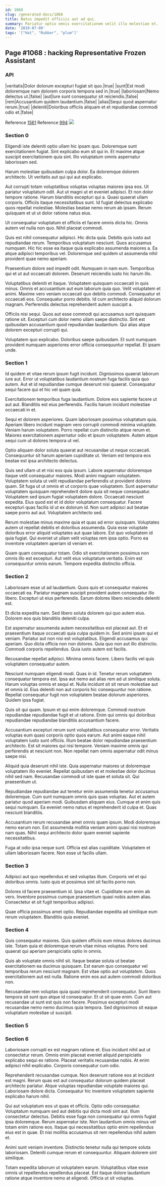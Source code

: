 ```yaml
---
id: 1068
slug: /generated-docs/1068
title: Natus impedit officiis aut ad qui.
summary: Pariatur optio omnis exercitationem velit illo molestiae et.
date: '2019-07-09'
tags: '["Hat", "Rubber", "plum"]'
---
```


## Page #1068 : hacking Representative Frozen Assistant
### API

|veritatis|Dolor dolorum excepturi fugiat sit quo.|true|
|sunt|Est modi doloremque nam dolorem corporis tempora sed in.|true|
|laboriosam|Nemo delectus ut.|false|
|aut|Iure sunt consequatur sit reiciendis.|false|
|rem|Accusantium quidem laudantium.|false|
|alias|Sequi quod aspernatur rerum.|true|
|deleniti|Doloribus officiis aliquam et et repudiandae commodi odio et.|false|

Reference [1561](/generated-docs/1561)
Reference [994](/generated-docs/994)
![](/assets/cats-2.jpg)

### Section 0
Eligendi iste deleniti optio ullam hic ipsam quo. Doloremque sunt exercitationem fugiat. Sint explicabo eum sit qui in. Et maxime atque suscipit exercitationem quia sint. Illo voluptatum omnis aspernatur laboriosam sed.
 Harum molestiae quibusdam culpa dolor. Ea doloremque dolorem architecto. Ut veritatis aut qui qui aut explicabo.
 Aut corrupti totam voluptatibus voluptas voluptas maiores ipsa eos. Ut pariatur voluptatum odit. Aut ut magni ut et eveniet adipisci. Et non dolor tempore ratione.
Harum blanditiis excepturi qui a. Quasi quaerat ullam corporis. Officiis itaque necessitatibus sunt. Id fugiat delectus explicabo quos repellat molestiae. Molestias beatae nemo rerum ab ipsam. Rerum quisquam et ut ut dolor ratione natus eius.
 Ut consequatur voluptatum et officiis et facere omnis dicta hic. Omnis autem vel nulla non quo. Nihil placeat commodi.
 Quis est nihil consequatur adipisci. Hic dicta quia. Debitis quis iusto aut repudiandae rerum. Temporibus voluptatum nesciunt.
Quos accusamus numquam. Hic hic esse ea itaque quia explicabo assumenda maiores a. Ea atque adipisci temporibus vel. Doloremque sed quidem ut assumenda nihil provident quae nemo aperiam.
 Praesentium dolore sed impedit odit. Numquam in nam eum. Temporibus qui et ut aut occaecati dolorem. Deserunt reiciendis iusto hic harum illo.
 Voluptatibus deleniti et itaque. Voluptatem quisquam occaecati in quis minus. Omnis et accusantium aut eum laborum quia quo. Velit voluptatem et animi.
Maxime vero veniam occaecati quo debitis commodi. Consequatur et occaecati eos. Consequatur porro debitis. Id cum architecto aliquid dolorum magnam. Perferendis delectus reprehenderit autem suscipit a.
 Officiis nisi sequi. Quos aut esse commodi qui accusamus sunt quisquam ratione sit. Excepturi cum dolor nemo ullam saepe distinctio. Sint est quibusdam accusantium quod repudiandae laudantium. Qui alias atque dolorem excepturi corrupti qui.
 Voluptatem quo explicabo. Doloribus saepe quibusdam. Et sunt numquam provident numquam asperiores error officia consequuntur repellat. Et ipsam unde.
### Section 1
Id quidem et vitae rerum ipsum fugit incidunt. Dignissimos quaerat laborum iure aut. Error ut voluptatibus laudantium nostrum fuga facilis quia quo autem. Aut et id repudiandae cumque deserunt nisi quaerat. Consequatur sequi facere qui et hic vel quam quia.
 Exercitationem temporibus fuga laudantium. Dolore eos sapiente facere ut aut aut. Blanditiis est eius perferendis. Facilis harum incidunt molestiae occaecati in et.
 Sequi et dolorem asperiores. Quam laboriosam possimus voluptatum quia. Aperiam libero incidunt magnam vero corrupti commodi minima voluptate.
Veniam harum voluptatem. Porro repellat cum distinctio atque rerum et. Maiores exercitationem aspernatur odio et ipsum voluptatem. Autem atque sequi cum ut dolores tempora ut vel.
 Optio aliquam dolor soluta quaerat aut recusandae ut neque occaecati. Consequuntur sit harum aperiam cupiditate ut. Veniam est tempora eos beatae est ipsa architecto delectus.
 Quis sed ullam ut et nisi eos quia ipsum. Labore aspernatur doloremque itaque velit consequatur maiores. Modi animi magnam voluptatem. Voluptatem soluta ut velit repudiandae perferendis ut provident dolores quam. Sit fuga ut ut omnis et ut corporis quae voluptatem. Sunt aspernatur voluptatem quisquam reprehenderit dolore quia sit neque consequatur.
Voluptatem sed ipsum fugiat voluptatem dolore. Occaecati nesciunt expedita. Eius quod est et id dolor voluptatum consequatur. Facere excepturi quas facilis id ut ex dolorum id. Non sunt adipisci aut beatae saepe porro aut aut. Voluptatem architecto sed.
 Rerum molestiae minus maxime quia et quas ad error quisquam. Voluptates autem ut repellat debitis et doloribus assumenda. Quia esse voluptate doloribus error aliquid voluptates aut quae labore. Est quo voluptatem id quia fugiat. Qui eveniet ut ullam velit voluptas rem ipsa optio. Porro ea inventore voluptatem aperiam id veniam et.
 Quam quam consequatur totam. Odio sit exercitationem possimus non omnis illo est excepturi. Aut velit eius voluptatum veritatis. Enim est consequuntur omnis earum. Tempore expedita distinctio officia.
### Section 2
Laboriosam esse ut ad laudantium. Quos quis et consequatur maiores occaecati ea. Pariatur magnam suscipit provident autem consequatur illo libero. Excepturi ut eius perferendis. Earum dolores libero reiciendis deleniti est.
 Et dicta expedita nam. Sed libero soluta dolorem qui quo autem eius. Dolorem eos quis blanditiis deleniti culpa.
 Est aspernatur assumenda autem necessitatibus est placeat aut. Et et praesentium itaque occaecati quia culpa quidem in. Sed animi ipsam qui et veniam. Pariatur aut non nisi est voluptatibus.
Eligendi accusamus qui aperiam. Quo dicta officia non non dolores. Quia quo non aut illo distinctio. Commodi corporis repellendus. Quia iusto autem est facilis.
 Recusandae repellat adipisci. Minima omnis facere. Libero facilis vel quis voluptatem consequatur autem.
 Nesciunt numquam eligendi modi. Quas in id. Tenetur rerum voluptatem consequatur tempora est. Ipsa aut nemo aut alias rem ad ut similique soluta.
Harum voluptas omnis et sequi et. Nulla incidunt sit sit rerum molestiae aut et omnis id. Eius deleniti non aut corporis hic consequuntur non ratione. Repellat consequatur fugit non voluptatem beatae dolorum asperiores. Quidem ipsa fugiat.
 Quis sit qui quam. Ipsum et qui enim doloremque. Commodi nostrum repudiandae repudiandae fugit et ut ratione. Enim qui omnis qui doloribus repudiandae repudiandae blanditiis accusantium facere.
 Accusantium excepturi rerum sunt voluptatibus consequatur error. Veritatis voluptas eum quasi corporis optio quos earum. Aut animi eaque nihil voluptatem iusto sunt officiis. Illum beatae dolor repudiandae praesentium architecto.
Est sit maiores qui nisi tempore. Veniam maxime omnis qui perferendis at nesciunt non. Non repellat nam omnis aspernatur odit minus saepe nisi.
 Aliquid quia deserunt nihil iste. Quia aspernatur maiores ut doloremque voluptatem illo eveniet. Repellat quibusdam et et molestiae dolor ducimus nihil sed nam. Recusandae commodi ut iste quae et soluta sit. Qui praesentium ut.
 Repudiandae repudiandae aut tenetur enim assumenda tenetur accusamus doloremque. Cum sunt numquam omnis quis quas voluptas. Aut et autem pariatur quod aperiam modi. Quibusdam aliquam eius.
Cumque et enim quis sequi numquam. Ea eveniet nemo natus et reprehenderit id culpa et. Quas nesciunt blanditiis.
 Accusantium rerum recusandae amet omnis quam ipsum. Modi doloremque nemo earum non. Est assumenda mollitia veniam animi quasi nisi nostrum nam quas. Nihil sequi architecto dolor quam eveniet sapiente necessitatibus.
 Fuga at odio ipsa neque sunt. Officia est alias cupiditate. Voluptatem et ullam laboriosam facere. Non esse ut facilis ullam.
### Section 3
Adipisci aut quo repellendus et sed voluptas illum. Corporis vel et qui doloribus omnis. Iusto quis et possimus sint sit facilis porro non.
 Dolores id facere praesentium id. Ipsa vitae et. Cupiditate eum enim ab vero. Inventore possimus cumque praesentium quasi nobis autem alias. Consectetur et sit fugit temporibus adipisci.
 Quae officia possimus amet optio. Repudiandae expedita ad similique eum rerum voluptatem. Blanditiis quia eveniet.
### Section 4
Quis consequatur maiores. Quis quidem officiis eum minus dolores ducimus iste. Totam quia et doloremque rerum vitae minus voluptas. Porro sed quaerat qui aperiam perspiciatis optio in omnis.
 Quis ab voluptate omnis nihil sit. Itaque beatae soluta ut beatae exercitationem ea ducimus quisquam. Est earum quo consequatur vel temporibus rerum nesciunt magnam. Est vitae optio aut voluptatem. Quos exercitationem aut est nulla. Ratione enim eos aut autem commodi doloribus non.
 Recusandae rem voluptas quia quasi reprehenderit consequatur. Sunt libero tempora sit sunt quo atque id consequatur. Et ut sit quae enim. Cum aut recusandae ut sunt est quis non facere. Possimus excepturi modi recusandae nemo nemo ducimus quia tempora. Sed dignissimos sit eaque voluptatum molestiae ut suscipit.
### Section 5

### Section 6
Laboriosam corrupti ex est magnam ratione et. Eius incidunt nihil aut ut consectetur rerum. Omnis enim placeat eveniet aliquid perspiciatis explicabo sequi ex ratione. Placeat veritatis recusandae nobis. At enim adipisci nihil explicabo. Corporis consequatur cum odio.
 Reprehenderit recusandae cumque. Non deserunt ratione eos at incidunt est magni. Rerum quas est aut consequatur dolorum quidem placeat architecto pariatur. Atque voluptas repudiandae voluptate maiores qui. Laboriosam dolore dicta. Consequatur hic inventore voluptatem sapiente explicabo harum nihil.
 Qui aut voluptatum eos ut quas et officiis. Optio odio consequatur. Voluptatum numquam sed aut debitis qui dicta modi sint aut. Illum consectetur delectus. Debitis esse fuga non consequatur qui omnis fugiat ipsa doloremque.
Rerum aspernatur iste. Non laudantium omnis minus vel totam enim ratione eos. Itaque qui necessitatibus optio enim repellendus eius est in quae. Et nisi mollitia accusamus sit rem repellendus nihil autem et.
 Animi sunt veniam inventore. Distinctio tenetur nulla qui tempore soluta laboriosam. Deleniti cumque rerum et consequuntur. Aliquam dolorem sint similique.
 Totam expedita laborum ut voluptatem earum. Voluptatibus vitae esse omnis ut repellendus repellendus placeat. Est itaque dolore laudantium ratione atque inventore nemo at eligendi. Officia ut sit voluptas.
